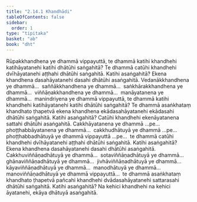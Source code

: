 ```yaml
---
title: "2.14.1 Khandhādi"
tableOfContents: false
sidebar:
  order: 1
type: "tipitaka"
basket: "ab"
book: "dht"
---
```



<DynamicBreadcrumb />

<Division number="456" book="dht" bookNo="31" page="88">

<Paragraph number="577" book="dht">
Rūpakkhandhena ye dhammā vippayuttā, te dhammā katihi khandhehi katihāyatanehi katihi dhātūhi saṅgahitā? Te dhammā catūhi khandhehi dvīhāyatanehi aṭṭhahi dhātūhi saṅgahitā. Katihi asaṅgahitā? Ekena khandhena dasahāyatanehi dasahi dhātūhi asaṅgahitā.
</Paragraph>

</Division>
<Division number="457" book="dht" bookNo="31" page="88">

<Paragraph number="578" book="dht">
Vedanākkhandhena ye dhammā…  saññākkhandhena ye dhammā…  saṅkhārakkhandhena ye dhammā…  viññāṇakkhandhena ye dhammā…  manāyatanena ye dhammā…  manindriyena ye dhammā vippayuttā, te dhammā katihi khandhehi katihāyatanehi katihi dhātūhi saṅgahitā? Te dhammā asaṅkhataṃ khandhato ṭhapetvā ekena khandhena ekādasahāyatanehi ekādasahi dhātūhi saṅgahitā. Katihi asaṅgahitā? Catūhi khandhehi ekenāyatanena sattahi dhātūhi asaṅgahitā.
</Paragraph>

</Division>
<Division number="458" book="dht" bookNo="31" page="88">

<Paragraph number="579" book="dht">
Cakkhāyatanena ye dhammā …pe…  phoṭṭhabbāyatanena ye dhammā…  cakkhudhātuyā ye dhammā …pe…  phoṭṭhabbadhātuyā ye dhammā vippayuttā …pe…  te dhammā catūhi khandhehi dvīhāyatanehi aṭṭhahi dhātūhi saṅgahitā. Katihi asaṅgahitā? Ekena khandhena dasahāyatanehi dasahi dhātūhi asaṅgahitā.
</Paragraph>

</Division>
<Division number="459" book="dht" bookNo="31" page="88">

<Paragraph number="580" book="dht">
Cakkhuviññāṇadhātuyā ye dhammā…  sotaviññāṇadhātuyā ye dhammā…  ghānaviññāṇadhātuyā ye dhammā…  jivhāviññāṇadhātuyā ye dhammā…  kāyaviññāṇadhātuyā ye dhammā…  manodhātuyā ye dhammā…  manoviññāṇadhātuyā ye dhammā vippayuttā…  te dhammā asaṅkhataṃ khandhato ṭhapetvā pañcahi khandhehi dvādasahāyatanehi sattarasahi dhātūhi saṅgahitā. Katihi asaṅgahitā? Na kehici khandhehi na kehici āyatanehi, ekāya dhātuyā asaṅgahitā.
</Paragraph>
</Division>